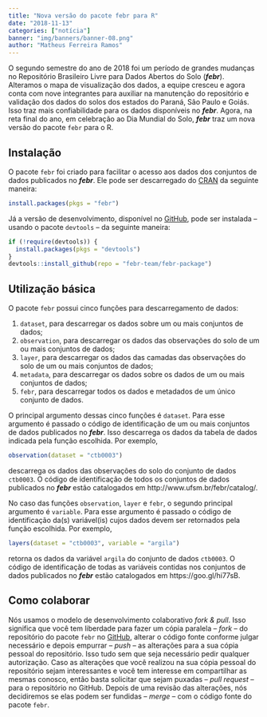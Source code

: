 ```yaml
---
title: "Nova versão do pacote febr para R"
date: "2018-11-13"
categories: ["notícia"]
banner: "img/banners/banner-08.png"
author: "Matheus Ferreira Ramos"
---
```


O segundo semestre do ano de 2018 foi um período de grandes mudanças no Repositório Brasileiro Livre para Dados
Abertos do Solo (___febr___). Alteramos o mapa de visualização dos dados, a equipe cresceu e agora conta com 
nove integrantes para auxiliar na manutenção do repositório e validação dos dados do solos dos estados do 
Paraná, São Paulo e Goiás. Isso traz mais confiabilidade para os dados disponíveis no ___febr___. Agora, na 
reta final do ano, em celebração ao Dia Mundial do Solo, ___febr___ traz um nova versão do pacote `febr` para 
o R.

## Instalação

O pacote `febr` foi criado para facilitar o acesso aos dados dos conjuntos de dados publicados no ___febr___. 
Ele pode ser descarregado do [CRAN][cran] da seguinte maneira:

```R
install.packages(pkgs = "febr")
```

Já a versão de desenvolvimento, disponível no [GitHub][github], pode ser instalada -- usando o pacote
`devtools` -- da seguinte maneira:

[cran]: https://CRAN.R-project.org/package=febr
[github]: https://github.com/febr-team/febr-package

```R
if (!require(devtools)) {
  install.packages(pkgs = "devtools")
}
devtools::install_github(repo = "febr-team/febr-package")
```

## Utilização básica

O pacote `febr` possui cinco funções para descarregamento de dados:

1. `dataset`, para descarregar os dados sobre um ou mais conjuntos de dados;
2. `observation`, para descarregar os dados das observações do solo de um ou mais conjuntos de dados;
3. `layer`, para descarregar os dados das camadas das observações do solo de um ou mais conjuntos de dados;
4. `metadata`, para descarregar os dados sobre os dados de um ou mais conjuntos de dados;
5. `febr`, para descarregar todos os dados e metadados de um único conjunto de dados.

O principal argumento dessas cinco funções é `dataset`. Para esse argumento é passado o código de identificação
de um ou mais conjuntos de dados publicados no ___febr___. Isso descarrega os dados da tabela de dados indicada
pela função escolhida. Por exemplo,

```R
observation(dataset = "ctb0003")
```

descarrega os dados das observações do solo do conjunto de dados `ctb0003`. O código de identificação de todos
os conjuntos de dados publicados no ___febr___ estão catalogados em http://www.ufsm.br/febr/catalog/.

No caso das funções `observation`, `layer` e `febr`, o segundo principal argumento é `variable`. Para esse
argumento é passado o código de identificação da(s) variável(is) cujos dados devem ser retornados pela função
escolhida. Por exemplo,

```R
layers(dataset = "ctb0003", variable = "argila")
```

retorna os dados da variável `argila` do conjunto de dados `ctb0003`. O código de identificação de todas as
variáveis contidas nos conjuntos de dados publicados no ___febr___ estão catalogados em https://goo.gl/hi77sB.

## Como colaborar

Nós usamos o modelo de desenvolvimento colaborativo *fork & pull*. Isso significa que você tem liberdade para
fazer um cópia paralela -- *fork* -- do repositório do pacote `febr` no [GitHub][github], alterar o código 
fonte conforme julgar necessário e depois empurrar -- *push* -- as alterações para a sua cópia pessoal do
repositório. Isso tudo sem que seja necessário pedir qualquer autorização. Caso as alterações que você realizou
na sua cópia pessoal do repositório sejam interessantes e você tem interesse em compartilhar as mesmas conosco,
então basta solicitar que sejam puxadas -- *pull request* -- para o repositório no GitHub. Depois de uma 
revisão das alterações, nós decidiremos se elas podem ser fundidas -- *merge* -- com o código fonte do pacote
`febr`.
